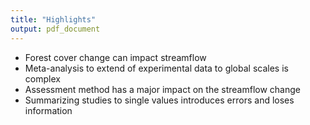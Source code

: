 ```yaml
---
title: "Highlights"
output: pdf_document
---
```

  
  
- Forest cover change can impact streamflow  
- Meta-analysis to extend of experimental data to global scales is complex  
- Assessment method has a major impact on the streamflow change  
- Summarizing studies to single values introduces errors and loses information
